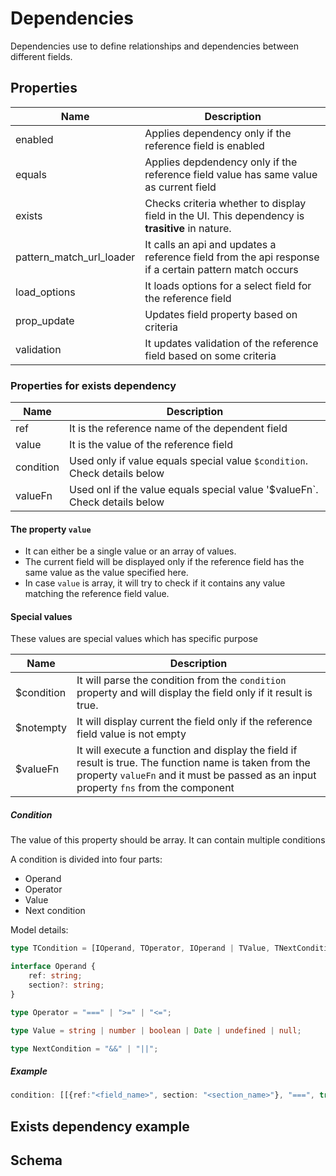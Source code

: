 # Dependencies

Dependencies use to define relationships and dependencies between different fields. 

## Properties

| Name         | Description                                        |
| ------------ | -------------------------------------------------- |
| enabled      | Applies dependency only if the reference field is enabled |
| equals       | Applies depdendency only if the reference field value has same value as current field |
| exists       | Checks criteria whether to display field in the UI. This dependency is **trasitive** in nature. |
| pattern_match_url_loader | It calls an api and updates a reference field from the api response if a certain pattern match occurs |
| load_options | It loads options for a select field for the reference field |
| prop_update  | Updates field property based on criteria |
| validation   | It updates validation of the reference field based on some criteria |

### Properties for exists dependency

| Name         | Description                                        |
| ------------ | -------------------------------------------------- |
| ref          | It is the reference name of the  dependent field |
| value        | It is the value of the reference field | 
| condition    | Used only if value equals special value `$condition`. Check details below |
| valueFn      | Used onl if the value equals special value '$valueFn`. Check details below | 

#### The property `value`

- It can either be a single value or an array of values. 
- The current field will be displayed only if the reference field has the same value as the value specified here. 
- In case `value` is array, it will try to check if it contains any value matching the reference field value.

#### Special values
These values are special values which has specific purpose

| Name | Description |
|------|-------------|
| $condition | It will parse the condition from the `condition` property and will display the field only if it result is true. |
| $notempty | It will display current the field only if the reference field value is not empty | 
| $valueFn | It will execute a function and display the field if result is true. The function name is taken from the property `valueFn` and it must be passed as an input property `fns` from the component |

##### Condition

The value of this property should be array. It can contain multiple conditions

A condition is divided into four parts:
- Operand
- Operator
- Value
- Next condition

Model details:

```typescript
type TCondition = [IOperand, TOperator, IOperand | TValue, TNextCondition?];

interface Operand {
    ref: string;
    section?: string;
}

type Operator = "===" | ">=" | "<=";

type Value = string | number | boolean | Date | undefined | null;

type NextCondition = "&&" | "||";
```

##### Example

```typescript
condition: [[{ref:"<field_name>", section: "<section_name>"}, "===", true]]
```

## Exists dependency example


<SalariedForm />

## Schema 

<SchemaViewer value={schema} />
